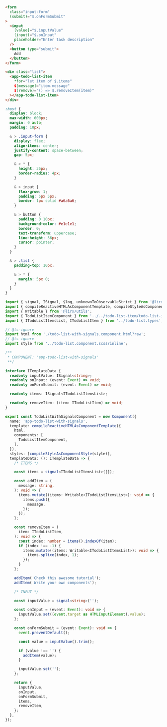 
<Tabs>
  <TabItem value="html" label="HTML" default>

```html title="todo-list/todo-list.component.html"
<form
  class="input-form"
  (submit)="$.onFormSubmit"
>
  <input
    [value]="$.inputValue"
    (input)="$.onInput"
    placeholder="Enter task description"
  />
  <button type="submit">
    Add
  </button>
</form>

<div class="list">
  <app-todo-list-item
    *for="let item of $.items"
    $[message]="item.message"
    $(remove)="() => $.removeItem(item)"
  ></app-todo-list-item>
</div>
```

  </TabItem>

  <TabItem value="scss" label="SCSS">

```scss title="todo-list/todo-list.component.scss"
:host {
  display: block;
  max-width: 600px;
  margin: 0 auto;
  padding: 10px;

  & > .input-form {
    display: flex;
    align-items: center;
    justify-content: space-between;
    gap: 5px;

    & > * {
      height: 36px;
      border-radius: 4px;
    }

    & > input {
      flex-grow: 1;
      padding: 5px 5px;
      border: 1px solid #a6a6a6;
    }

    & > button {
      padding: 0 10px;
      background-color: #e1e1e1;
      border: 0;
      text-transform: uppercase;
      line-height: 36px;
      cursor: pointer;
    }
  }

  & > .list {
    padding-top: 10px;

    & > * {
      margin: 5px 0;
    }
  }
}
```

  </TabItem>

  <TabItem value="ts" label="TS">

```ts title="todo-list/todo-list.component.ts"
import { signal, ISignal, $log, unknownToObservableStrict } from '@lirx/core';
import { compileReactiveHTMLAsComponentTemplate, compileStyleAsComponentStyle, Component } from '@lirx/dom';
import { Writable } from '@lirx/utils';
import { TodoListItemComponent } from '../../todo-list-item/todo-list-item.component';
import { ITodoListItemsList, ITodoListItem } from '../todo-list.types';

// @ts-ignore
import html from './todo-list-with-signals.component.html?raw';
// @ts-ignore
import style from '../todo-list.component.scss?inline';

/**
 * COMPONENT: 'app-todo-list-with-signals'
 **/

interface ITemplateData {
  readonly inputValue: ISignal<string>;
  readonly onInput: (event: Event) => void;
  readonly onFormSubmit: (event: Event) => void;

  readonly items: ISignal<ITodoListItemsList>;

  readonly removeItem: (item: ITodoListItem) => void;
}

export const TodoListWithSignalsComponent = new Component({
  name: 'app-todo-list-with-signals',
  template: compileReactiveHTMLAsComponentTemplate({
    html,
    components: [
      TodoListItemComponent,
    ],
  }),
  styles: [compileStyleAsComponentStyle(style)],
  templateData: (): ITemplateData => {
    /* ITEMS */

    const items = signal<ITodoListItemsList>([]);

    const addItem = (
      message: string,
    ): void => {
      items.mutate((items: Writable<ITodoListItemsList>): void => {
        items.push({
          message,
        });
      });
    };

    const removeItem = (
      item: ITodoListItem,
    ): void => {
      const index: number = items().indexOf(item);
      if (index !== -1) {
        items.mutate((items: Writable<ITodoListItemsList>): void => {
          items.splice(index, 1);
        });
      }
    };

    addItem('Check this awesome tutorial');
    addItem('Write your own components');

    /* INPUT */

    const inputValue = signal<string>('');

    const onInput = (event: Event): void => {
      inputValue.set((event.target as HTMLInputElement).value);
    };

    const onFormSubmit = (event: Event): void => {
      event.preventDefault();

      const value = inputValue().trim();

      if (value !== '') {
        addItem(value);
      }

      inputValue.set('');
    };

    return {
      inputValue,
      onInput,
      onFormSubmit,
      items,
      removeItem,
    };
  },
});

```

  </TabItem>

</Tabs>
